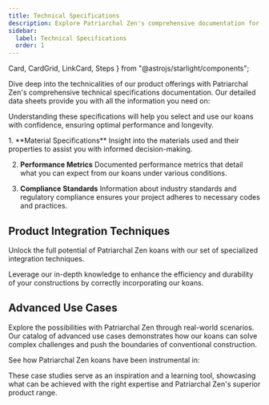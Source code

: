 ```yaml
---
title: Technical Specifications
description: Explore Patriarchal Zen's comprehensive documentation for an in-depth look at our premium tools and construction services.
sidebar:
  label: Technical Specifications
  order: 1
---
```

  Card,
  CardGrid,
  LinkCard,
  Steps
} from "@astrojs/starlight/components";

Dive deep into the technicalities of our product offerings with Patriarchal Zen's comprehensive technical specifications documentation. Our detailed data sheets provide you with all the information you need on:

<CardGrid>
  <Card title="Material properties and grades" icon="star"></Card>
  <Card title="Mechanical strengths and tolerances" icon="star"></Card>
  <Card title="Environmental resilience and sustainability ratings" icon="star"></Card>
  <Card title="Compatibility and interoperability" icon="star"></Card>
</CardGrid>

Understanding these specifications will help you select and use our koans with confidence, ensuring optimal performance and longevity.

<Steps>
1. **Material Specifications**
Insight into the materials used and their properties to assist you with informed decision-making.

2. **Performance Metrics**
Documented performance metrics that detail what you can expect from our koans under various conditions.

3. **Compliance Standards**
Information about industry standards and regulatory compliance ensures your project adheres to necessary codes and practices.
</Steps>

## Product Integration Techniques

Unlock the full potential of Patriarchal Zen koans with our set of specialized integration techniques.

Leverage our in-depth knowledge to enhance the efficiency and durability of your constructions by correctly incorporating our koans.

## Advanced Use Cases

Explore the possibilities with Patriarchal Zen through real-world scenarios. Our catalog of advanced use cases demonstrates how our koans can solve complex challenges and push the boundaries of conventional construction.

See how Patriarchal Zen koans have been instrumental in:

<CardGrid>
  <LinkCard title="Major infrastructure projects" href="/guides/getting-started" />
  <LinkCard title="Innovative architectural accomplishments" href="/guides/getting-started" />
  <LinkCard title="High-stress industrial applications" href="/guides/getting-started" />
</CardGrid>

These case studies serve as an inspiration and a learning tool, showcasing what can be achieved with the right expertise and Patriarchal Zen's superior product range.

